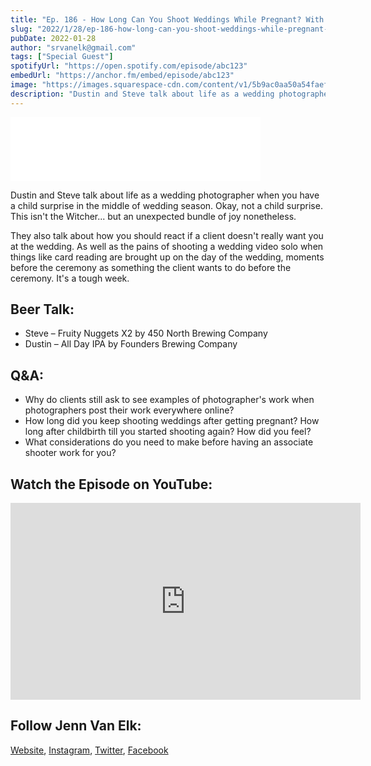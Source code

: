 ```yaml
---
title: "Ep. 186 - How Long Can You Shoot Weddings While Pregnant? With Special Guest Jennifer Van Elk"
slug: "2022/1/28/ep-186-how-long-can-you-shoot-weddings-while-pregnant-with-special-guest-jennifer-van-elk"
pubDate: 2022-01-28
author: "srvanelk@gmail.com"
tags: ["Special Guest"]
spotifyUrl: "https://open.spotify.com/episode/abc123"
embedUrl: "https://anchor.fm/embed/episode/abc123"
image: "https://images.squarespace-cdn.com/content/v1/5b9ac0aa50a54faef024c950/30d5a4f5-a715-42c6-92b6-936e53ebc9ab/newborn+photos-8.jpeg?format=original"
description: "Dustin and Steve talk about life as a wedding photographer when you have a child surprise in the middle of wedding season. Okay, not a child surprise. This isn't the Witcher... but an unexpected bundle of joy nonetheless..."
---
```


<iframe
  class="embedly-embed"
  src="//cdn.embedly.com/widgets/media.html?src=https%3A%2F%2Fanchor.fm%2Fweddingphotohangover%2Fembed%2Fepisodes%2FEp--186---How-Long-Can-You-Shoot-Weddings-While-Pregnant--with-special-guest-Jennifer-Van-Elk-e1djgs5&display_name=Anchor+FM+Inc.&url=https%3A%2F%2Fanchor.fm%2Fweddingphotohangover%2Fepisodes%2FEp--186---How-Long-Can-You-Shoot-Weddings-While-Pregnant--with-special-guest-Jennifer-Van-Elk-e1djgs5&image=https%3A%2F%2Fd3t3ozftmdmh3i.cloudfront.net%2Fproduction%2Fpodcast_uploaded_episode400%2F805714%2F805714-1643397193404-d30a7b6832f24.jpg&key=61d05c9d54e8455ea7a9677c366be814&type=text%2Fhtml&schema=anchor"
  width="400"
  height="102"
  scrolling="no"
  title="Anchor FM Inc. embed"
  frameborder="0"
  allow="autoplay; fullscreen"
  allowfullscreen
></iframe>

Dustin and Steve talk about life as a wedding photographer when you have a child surprise in the middle of wedding season. Okay, not a child surprise. This isn't the Witcher... but an unexpected bundle of joy nonetheless.

They also talk about how you should react if a client doesn't really want you at the wedding. As well as the pains of shooting a wedding video solo when things like card reading are brought up on the day of the wedding, moments before the ceremony as something the client wants to do before the ceremony. It's a tough week.


## Beer Talk:

- Steve – Fruity Nuggets X2 by 450 North Brewing Company
- Dustin – All Day IPA by Founders Brewing Company


## Q&A:

- Why do clients still ask to see examples of photographer's work when photographers post their work everywhere online?
- How long did you keep shooting weddings after getting pregnant? How long after childbirth till you started shooting again? How did you feel?
- What considerations do you need to make before having an associate shooter work for you?

## Watch the Episode on YouTube:

<iframe
  width="560"
  height="315"
  src="https://www.youtube.com/embed/qSAQWLHl9U8"
  title="YouTube video player"
  frameborder="0"
  allow="accelerometer; autoplay; clipboard-write; encrypted-media; gyroscope; picture-in-picture"
  allowfullscreen
></iframe>

## Follow Jenn Van Elk:

[Website](http://vanelk.co), [Instagram](https://instagram.com/vanelkco), [Twitter](https://twitter.com/jennvanelkphoto), [Facebook](https://www.facebook.com/Jennifervanelkphotography)

